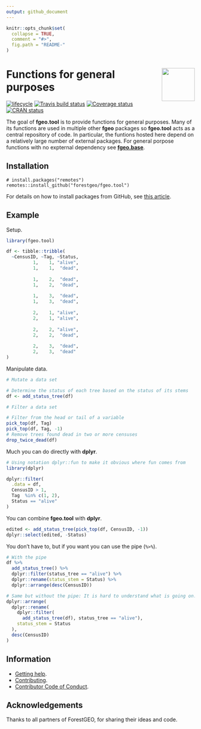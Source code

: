 ```yaml
---
output: github_document
---
```


<!-- README.md is generated from README.Rmd. Please edit that file -->

```r
knitr::opts_chunk$set(
  collapse = TRUE,
  comment = "#>",
  fig.path = "README-"
)
```

# <img src="https://i.imgur.com/m8FNhQR.png" align="right" height=88 /> Functions for general purposes

[![lifecycle](https://img.shields.io/badge/lifecycle-experimental-orange.svg)](https://www.tidyverse.org/lifecycle/#experimental)
[![Travis build status](https://travis-ci.org/forestgeo/fgeo.tool.svg?branch=master)](https://travis-ci.org/forestgeo/fgeo.tool)
[![Coverage status](https://coveralls.io/repos/github/forestgeo/fgeo.tool/badge.svg)](https://coveralls.io/r/forestgeo/fgeo.tool?branch=master)
[![CRAN status](https://www.r-pkg.org/badges/version/fgeo.tool)](https://cran.r-project.org/package=fgeo.tool)  

The goal of __fgeo.tool__ is to provide functions for general purposes.
Many of its functions are used in multiple other __fgeo__ packages so
__fgeo.tool__ acts as a central repository of code. In particular, the
funtions hosted here depend on a relatively large number of external
packages. For general porpose functions with no expternal dependency see
[__fgeo.base__](https://forestgeo.github.io/fgeo.base/).

## Installation

```
# install.packages("remotes")
remotes::install_github("forestgeo/fgeo.tool")
```

For details on how to install packages from GitHub, see [this article](https://goo.gl/dQKEeg).

## Example

Setup.

```r
library(fgeo.tool)

df <- tibble::tribble(
  ~CensusID, ~Tag, ~Status,
          1,    1, "alive",
          1,    1,  "dead",
                           
          1,    2,  "dead",
          1,    2,  "dead",
                           
          1,    3,  "dead",
          1,    3,  "dead",
                           
          2,    1, "alive",
          2,    1, "alive",
                           
          2,    2, "alive",
          2,    2,  "dead",
                           
          2,    3,  "dead",
          2,    3,  "dead"
)

```

Manipulate data.

```r
# Mutate a data set

# Determine the status of each tree based on the status of its stems
df <- add_status_tree(df)

# Filter a data set

# Filter from the head or tail of a variable
pick_top(df, Tag)
pick_top(df, Tag, -1)
# Remove trees found dead in two or more censuses
drop_twice_dead(df)
```

Much you can do directly with __dplyr__.

```r
# Using notation dplyr::fun to make it obvious where fun comes from
library(dplyr)

dplyr::filter(
  .data = df,
  CensusID > 1,
  Tag  %in% c(1, 2),
  Status == "alive"
)
```

You can combine __fgeo.tool__ with __dplyr__.

```r
edited <- add_status_tree(pick_top(df, CensusID, -1))
dplyr::select(edited, -Status)
```

You don't have to, but if you want you can use the pipe (` %>% `).

```r
# With the pipe
df %>% 
  add_status_tree() %>%
  dplyr::filter(status_tree == "alive") %>%
  dplyr::rename(status_stem = Status) %>%
  dplyr::arrange(desc(CensusID))

# Same but without the pipe: It is hard to understand what is going on.
dplyr::arrange(
  dplyr::rename(
    dplyr::filter(
      add_status_tree(df), status_tree == "alive"), 
    status_stem = Status
  ), 
  desc(CensusID)
)
```

## Information

* [Getting help](SUPPORT.md).
* [Contributing](CONTRIBUTING.md).
* [Contributor Code of Conduct](CODE_OF_CONDUCT.md).

## Acknowledgements

Thanks to all partners of ForestGEO, for sharing their ideas and code.

